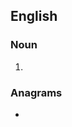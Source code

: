 ==English==

===Noun===
{{head|en|noun plural form}}

# {{plural of|reproof|lang=en}}

===Anagrams===
* {{anagrams|en|proofers}}